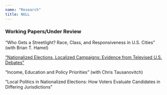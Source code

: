 ```yaml
---
name: "Research"
title: NULL
---
```


<link rel="stylesheet" href="styles.css" type="text/css">

### Working Papers/Under Review

"Who Gets a Streetlight? Race, Class, and Responsiveness in U.S. Cities" (with Brian T. Hamel)

<a href="deholliday.github.io/pdfs/Holliday_DebatesText_04-08-20.pdf" target="_blank">"Nationalized Elections, Localized Campaigns: Evidence from Televised U.S. Debates"</a>

"Income, Education and Policy Priorities" (with Chris Tausanovitch)

"Local Politics in Nationalized Elections: How Voters Evaluate Candidates in Differing Jurisdictions"